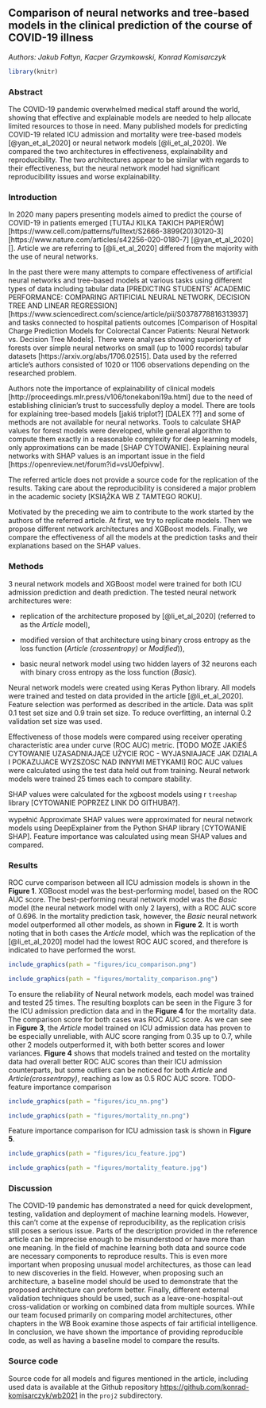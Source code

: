 
## Comparison of neural networks and tree-based models in the clinical prediction of the course of COVID-19 illness

*Authors: Jakub Fołtyn, Kacper Grzymkowski, Konrad Komisarczyk*
```r
library(knitr)  
```

### Abstract

The COVID-19 pandemic overwhelmed medical staff around the world, showing that effective and explainable models are needed to help allocate limited resources to those in need. 
Many published models for predicting COVID-19 related ICU admission and mortality were tree-based models [@yan_et_al_2020] or neural network models [@li_et_al_2020].
We compared the two architectures in effectiveness, explainability and reproducibility.
The two architectures appear to be similar with regards to their effectiveness, but the neural network model had significant reproducibility issues and worse explainability.


### Introduction

In 2020 many papers presenting models aimed to predict the course of COVID-19 in patients emerged [TUTAJ KILKA TAKICH PAPIERÓW] [https://www.cell.com/patterns/fulltext/S2666-3899(20)30120-3] [https://www.nature.com/articles/s42256-020-0180-7] [@yan_et_al_2020] []. Article we are referring to [@li_et_al_2020] differed from the majority with the use of neural networks. 

In the past there were many attempts to compare effectiveness of artificial neural networks and tree-based models at various tasks using different types of data including tabular data [PREDICTING STUDENTS’ ACADEMIC PERFORMANCE: COMPARING ARTIFICIAL NEURAL NETWORK, DECISION TREE AND LINEAR REGRESSION] [https://www.sciencedirect.com/science/article/pii/S0378778816313937] and tasks connected to hospital patients outcomes [Comparison of Hospital Charge Prediction Models for Colorectal Cancer Patients: Neural Network vs. Decision Tree Models]. 
There were analyses showing superiority of forests over simple neural networks on small (up to 1000 records) tabular datasets [https://arxiv.org/abs/1706.02515]. Data used by the referred article's authors consisted of 1020 or 1106 observations depending on the researched problem. 

Authors note the importance of explainability of clinical models [http://proceedings.mlr.press/v106/tonekaboni19a.html] due to the need of establishing clinician's trust to successfully deploy a model. There are tools for explaining tree-based models [jakiś triplot?] [DALEX ??] and some of methods are not available for neural networks. Tools to calculate SHAP values for forest models were developed, while general algorithm to compute them exactly in a reasonable complexity for deep learning models, only approximations can be made [SHAP CYTOWANIE]. Explaining neural networks with SHAP values is an important issue in the field [https://openreview.net/forum?id=vsU0efpivw].

The referred article does not provide a source code for the replication of the results. Taking care about the reproducibility is considered a major problem in the academic society [KSIĄŻKA WB Z TAMTEGO ROKU].

Motivated by the preceding we aim to contribute to the work started by the authors of the referred article. At first, we try to replicate models. Then we propose different network architectures and XGBoost models. Finally, we compare the effectiveness of all the models at the prediction tasks and their explanations based on the SHAP values. 


### Methods
3 neural network models and XGBoost model were trained for both ICU admission prediction and death prediction.
The tested neural network architectures were: 

* replication of the architecture proposed by [@li_et_al_2020] (referred to as the *Article* model),

* modified version of that architecture using binary cross entropy as the loss function (*Article (crossentropy)* or *Modified*)),

* basic neural network model using two hidden layers of 32 neurons each with binary cross entropy as the loss function (*Basic*).

Neural network models were created using Keras Python library.
All models were trained and tested on data provided in the article [@li_et_al_2020].
Feature selection was performed as described in the article.
Data was split 0.1 test set size and 0.9 train set size.
To reduce overfitting, an internal 0.2 validation set size was used.

Effectiveness of those models were compared using receiver operating characteristic area under curve (ROC AUC) metric. [TODO MOŻE JAKIEŚ CYTOWANIE UZASADNIAJĄCE UŻYCIE ROC - WYJASNIAJACE JAK DZIALA I POKAZUJACE WYZSZOSC NAD INNYMI METYKAMI]
ROC AUC values were calculated using the test data held out from training.
Neural network models were trained 25 times each to compare stability.

SHAP values were calculated for the xgboost models using r `treeshap` library [CYTOWANIE POPRZEZ LINK DO GITHUBA?].  -------------------------------------------------------------------------------------------------- wypełnić
Approximate SHAP values were approximated for neural network models using DeepExplainer from the Python SHAP library [CYTOWANIE SHAP].
Feature importance was calculated using mean SHAP values and compared.



### Results
ROC curve comparison between all ICU admission models is shown in the **Figure 1**. XGBoost model was the best-performing model, based on the ROC AUC score. The best-performing neural network model was the *Basic* model (the neural network model with only 2 layers), with a ROC AUC score of 0.696. In the mortality prediction task, however, the *Basic* neural network model outperformed all other models, as shown in **Figure 2**. It is worth noting that in both cases the *Article* model, which was the replication of the [@li_et_al_2020] model had the lowest ROC AUC scored, and therefore is indicated to have performed the worst.


```r
include_graphics(path = "figures/icu_comparison.png")
```


```r
include_graphics(path = "figures/mortality_comparison.png")
```

To ensure the reliability of Neural network models, each model was trained and tested 25 times. The resulting boxplots can be seen in the Figure 3 for the ICU admission prediction data and in the **Figure 4** for the mortality data. The comparison score for both cases was ROC AUC score. As we can see in **Figure 3**, the *Article* model trained on ICU admission data has proven to be especially unreliable, with AUC score ranging from 0.35 up to 0.7, while other 2 models outperformed it, with both better scores and lower variances. **Figure 4** shows that models trained and tested on the mortality data had overall better ROC AUC scores than their ICU admission counterparts, but some outliers can be noticed for both *Article* and *Article(crossentropy)*, reaching as low as 0.5 ROC AUC score.
TODO- feature importance comparison  

```r
include_graphics(path = "figures/icu_nn.png")
```

```r
include_graphics(path = "figures/mortality_nn.png")
```

Feature importance comparison for ICU admission task is shown in **Figure 5**. 

```r
include_graphics(path = "figures/icu_feature.jpg")
```

```r
include_graphics(path = "figures/mortality_feature.jpg")
```


### Discussion
The COVID-19 pandemic has demonstrated a need for quick development, testing, validation and deployment of machine learning models.
However, this can't come at the expense of reproducibility, as the replication crisis still poses a serious issue.
Parts of the description provided in the reference article can be imprecise enough to be misunderstood or have more than one meaning. 
In the field of machine learning both data and source code are necessary components to reproduce results.
This is even more important when proposing unusual model architectures, as those can lead to new discoveries in the field.
However, when proposing such an architecture, a baseline model should be used to demonstrate that the proposed architecture can preform better.
Finally, different external validation techniques should be used, such as a leave-one-hospital-out cross-validation or working on combined data from multiple sources.
While our team focused primarily on comparing model architectures, other chapters in the WB Book examine those aspects of fair artificial intelligence.
In conclusion, we have shown the importance of providing reproducible code, as well as having a baseline model to compare the results.

### Source code

Source code for all models and figures mentioned in the article, including used data is available at the Github repository [https://github.com/konrad-komisarczyk/wb2021](https://github.com/konrad-komisarczyk/wb2021) in the `proj2` subdirectory.

